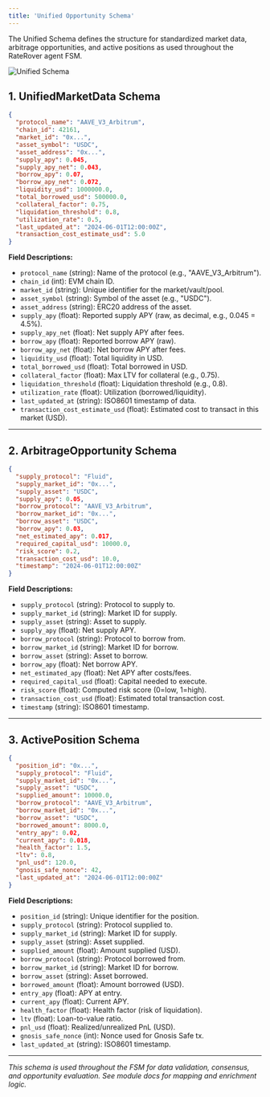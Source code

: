 ```yaml
---
title: 'Unified Opportunity Schema'
---
```


The Unified Schema defines the structure for standardized market data, arbitrage opportunities, and active positions as used throughout the RateRover agent FSM.

![Unified Schema](../assets/unified_schema.png)

## 1. UnifiedMarketData Schema

```json
{
  "protocol_name": "AAVE_V3_Arbitrum",
  "chain_id": 42161,
  "market_id": "0x...",
  "asset_symbol": "USDC",
  "asset_address": "0x...",
  "supply_apy": 0.045,
  "supply_apy_net": 0.043,
  "borrow_apy": 0.07,
  "borrow_apy_net": 0.072,
  "liquidity_usd": 1000000.0,
  "total_borrowed_usd": 500000.0,
  "collateral_factor": 0.75,
  "liquidation_threshold": 0.8,
  "utilization_rate": 0.5,
  "last_updated_at": "2024-06-01T12:00:00Z",
  "transaction_cost_estimate_usd": 5.0
}
```

**Field Descriptions:**
- `protocol_name` (string): Name of the protocol (e.g., "AAVE_V3_Arbitrum").
- `chain_id` (int): EVM chain ID.
- `market_id` (string): Unique identifier for the market/vault/pool.
- `asset_symbol` (string): Symbol of the asset (e.g., "USDC").
- `asset_address` (string): ERC20 address of the asset.
- `supply_apy` (float): Reported supply APY (raw, as decimal, e.g., 0.045 = 4.5%).
- `supply_apy_net` (float): Net supply APY after fees.
- `borrow_apy` (float): Reported borrow APY (raw).
- `borrow_apy_net` (float): Net borrow APY after fees.
- `liquidity_usd` (float): Total liquidity in USD.
- `total_borrowed_usd` (float): Total borrowed in USD.
- `collateral_factor` (float): Max LTV for collateral (e.g., 0.75).
- `liquidation_threshold` (float): Liquidation threshold (e.g., 0.8).
- `utilization_rate` (float): Utilization (borrowed/liquidity).
- `last_updated_at` (string): ISO8601 timestamp of data.
- `transaction_cost_estimate_usd` (float): Estimated cost to transact in this market (USD).

---

## 2. ArbitrageOpportunity Schema

```json
{
  "supply_protocol": "Fluid",
  "supply_market_id": "0x...",
  "supply_asset": "USDC",
  "supply_apy": 0.05,
  "borrow_protocol": "AAVE_V3_Arbitrum",
  "borrow_market_id": "0x...",
  "borrow_asset": "USDC",
  "borrow_apy": 0.03,
  "net_estimated_apy": 0.017,
  "required_capital_usd": 10000.0,
  "risk_score": 0.2,
  "transaction_cost_usd": 10.0,
  "timestamp": "2024-06-01T12:00:00Z"
}
```

**Field Descriptions:**
- `supply_protocol` (string): Protocol to supply to.
- `supply_market_id` (string): Market ID for supply.
- `supply_asset` (string): Asset to supply.
- `supply_apy` (float): Net supply APY.
- `borrow_protocol` (string): Protocol to borrow from.
- `borrow_market_id` (string): Market ID for borrow.
- `borrow_asset` (string): Asset to borrow.
- `borrow_apy` (float): Net borrow APY.
- `net_estimated_apy` (float): Net APY after costs/fees.
- `required_capital_usd` (float): Capital needed to execute.
- `risk_score` (float): Computed risk score (0=low, 1=high).
- `transaction_cost_usd` (float): Estimated total transaction cost.
- `timestamp` (string): ISO8601 timestamp.

---

## 3. ActivePosition Schema

```json
{
  "position_id": "0x...",
  "supply_protocol": "Fluid",
  "supply_market_id": "0x...",
  "supply_asset": "USDC",
  "supplied_amount": 10000.0,
  "borrow_protocol": "AAVE_V3_Arbitrum",
  "borrow_market_id": "0x...",
  "borrow_asset": "USDC",
  "borrowed_amount": 8000.0,
  "entry_apy": 0.02,
  "current_apy": 0.018,
  "health_factor": 1.5,
  "ltv": 0.8,
  "pnl_usd": 120.0,
  "gnosis_safe_nonce": 42,
  "last_updated_at": "2024-06-01T12:00:00Z"
}
```

**Field Descriptions:**
- `position_id` (string): Unique identifier for the position.
- `supply_protocol` (string): Protocol supplied to.
- `supply_market_id` (string): Market ID for supply.
- `supply_asset` (string): Asset supplied.
- `supplied_amount` (float): Amount supplied (USD).
- `borrow_protocol` (string): Protocol borrowed from.
- `borrow_market_id` (string): Market ID for borrow.
- `borrow_asset` (string): Asset borrowed.
- `borrowed_amount` (float): Amount borrowed (USD).
- `entry_apy` (float): APY at entry.
- `current_apy` (float): Current APY.
- `health_factor` (float): Health factor (risk of liquidation).
- `ltv` (float): Loan-to-value ratio.
- `pnl_usd` (float): Realized/unrealized PnL (USD).
- `gnosis_safe_nonce` (int): Nonce used for Gnosis Safe tx.
- `last_updated_at` (string): ISO8601 timestamp.

---

*This schema is used throughout the FSM for data validation, consensus, and opportunity evaluation. See module docs for mapping and enrichment logic.*

